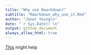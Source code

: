 ```yaml
---
title: "Why use Rmarkdown?"
subtitle: "Rmarkdown_why_use_it.Rmd"
author: "Janet Young\n"
date: "`r Sys.Date()`\n"
output: github_document
always_allow_html: true
---
```



[This](https://intro2r.com/why-use-r-markdown.html#) might help


